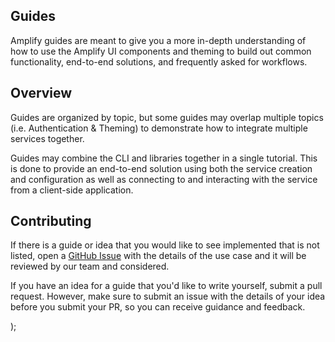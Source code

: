 
## Guides

Amplify guides are meant to give you a more in-depth understanding of how to use the Amplify UI components and theming to build out common functionality, end-to-end solutions, and frequently asked for workflows.

## Overview

Guides are organized by topic, but some guides may overlap multiple topics (i.e. Authentication & Theming) to demonstrate how to integrate multiple services together.

Guides may combine the CLI and libraries together in a single tutorial. This is done to provide an end-to-end solution using both the service creation and configuration as well as connecting to and interacting with the service from a client-side application.

## Contributing

If there is a guide or idea that you would like to see implemented that is not listed, open a [GitHub Issue](https://github.com/aws-amplify/amplify-ui/issues/new/choose) with the details of the use case and it will be reviewed by our team and considered.

If you have an idea for a guide that you'd like to write yourself, submit a pull request. However, make sure to submit an issue with the details of your idea before you submit your PR, so you can receive guidance and feedback.

  <MyLayoutTest children={children}></MyLayoutTest>
);
